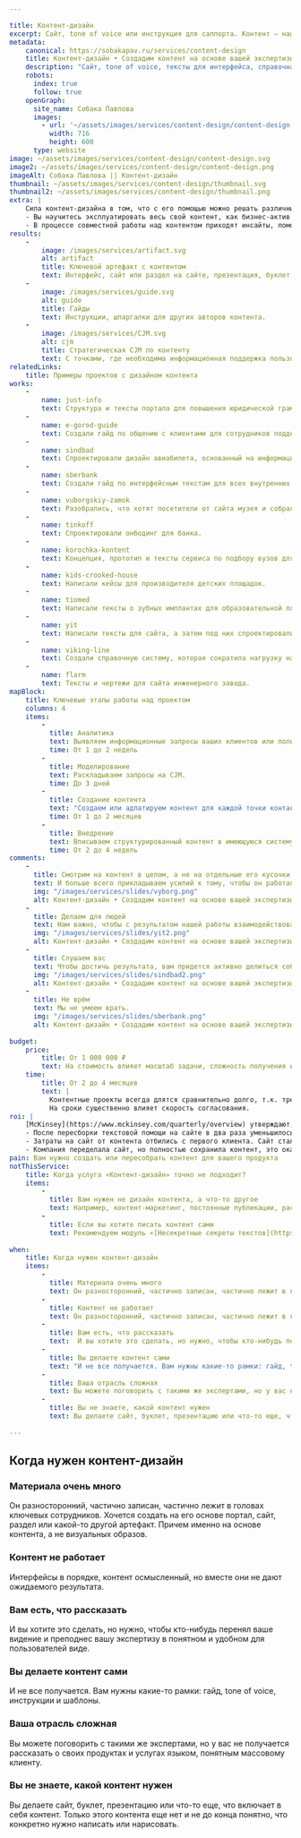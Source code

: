 ```yaml
---

title: Контент-дизайн
excerpt: Сайт, tone of voice или инструкция для саппорта. Контент — нашими силами на основе вашей экспертизы и нюансов работы. 
metadata:
    canonical: https://sobakapav.ru/services/content-design
    title: Контент-дизайн • Создадим контент на основе вашей экспертизы
    description: "Сайт, tone of voice, тексты для интерфейса, справочная система или инструкция для саппорта. Дизайн контента  — нашими силами на основе вашей экспертизы и нюансов работы."
    robots:
      index: true
      follow: true
    openGraph:
      site_name: Собака Павлова
      images:
        - url: '~/assets/images/services/content-design/content-design.svg'
          width: 716
          height: 600
      type: website
image: ~/assets/images/services/content-design/content-design.svg
image2: ~/assets/images/services/content-design/content-design.png
imageAlt: Собака Павлова || Контент-дизайн
thumbnail: ~/assets/images/services/content-design/thumbnail.svg
thumbnail2: ~/assets/images/services/content-design/thumbnail.png
extra: |
    Сила контент-дизайна в том, что с его помощью можно решать различные и не всегда очевидные задачи.
    - Вы научитесь эксплуатировать весь свой контент, как бизнес-актив. Не как разрозненный набор единиц контента, а как цельный инструмент поддержки и развития бизнеса.
    - В процессе совместной работы над контентом приходят инсайты, помогающие доформировать продукт, позиционирование, представление потребностях клиента. Это случается не всегда, но это то, что говорят наши клиенты.
results:
    -
        image: /images/services/artifact.svg
        alt: artifact
        title: Ключевой артефакт с контентом
        text: Интерфейс, сайт или раздел на сайте, презентация, буклет и т.д.
    -
        image: /images/services/guide.svg
        alt: guide
        title: Гайды
        text: Инструкции, шпаргалки для других авторов контента.
    -
        image: /images/services/CJM.svg
        alt: cjm
        title: Стратегическая CJM по контенту
        text: С точками, где необходима информационная поддержка пользователя.                                             
relatedLinks:
    title: Примеры проектов с дизайном контента
works:
    -
        name: just-info
        text: Структура и тексты портала для повышения юридической грамотности.
    -
        name: e-gorod-guide
        text: Создали гайд по общению с клиентами для сотрудников поддержки.
    -
        name: sindbad
        text: Спроектировали дизайн авиабилета, основанный на информационных запросах пассажиров.
    -
        name: sberbank
        text: Создали гайд по интерфейсным текстам для всех внутренних интерфейсов банка.
    -
        name: vuborgskiy-zamok
        text: Разобрались, что хотят посетители от сайта музея и собрали информационный сайт.
    -
        name: tinkoff
        text: Спроектировали онбодинг для банка.
    -
        name: korochka-kontent
        text: Концепция, прототип и тексты сервиса по подбору вузов для абитуриентов.
    -
        name: kids-crooked-house
        text: Написали кейсы для производителя детских площадок.
    -
        name: tiomed
        text: Написали тексты о зубных имплантах для образовательной платформы.
    -
        name: yit
        text: Написали тексты для сайта, а затем под них спроектировали интерфейс.
    -
        name: viking-line
        text: Создали справочную систему, которая сократила нагрузку на службу поддержки компании.  
    -
        name: flarm
        text: Тексты и чертежи для сайта инженерного завода.
mapBlock:
    title: Ключевые этапы работы над проектом
    columns: 4
    items:
        -
          title: Аналитика
          text: Выявляем информационные запросы ваших клиентов или пользователей в контексте их жизненных ситуаций и сценариев.
          time: От 1 до 2 недель
        -
          title: Моделирование
          text: Раскладываем запросы на CJM.
          time: До 3 дней
        -
          title: Создание контента
          text: "Создаем или адпатируем контент для каждой точки контакта в необходимом формате. Микротексты, тексты, визуализация, видео и т.д."
          time: От 1 до 2 месяцев
        -
          title: Внедрение
          text: Вписываем структурированный контент в имеющуюся систему или создадим дизайн на основе контента. 
          time: От 2 до 4 недель
comments:
    -
      title: Смотрим на контент в целом, а не на отдельные его кусочки
      text: И больше всего прикладываем усилий к тому, чтобы он работал целиком, как единый инструмент достижения бизнес-целей.
      img: "/images/services/slides/vyborg.png"
      alt: Контент-дизайн • Создадим контент на основе вашей экспертизы
    -
      title: Делаем для людей
      text: Нам важно, чтобы с результатом нашей работы взаимодействовал клиент, не поисковая система.
      img: "/images/services/slides/yit2.png"
      alt: Контент-дизайн • Создадим контент на основе вашей экспертизы
    -
      title: Слушаем вас
      text: Чтобы достичь результата, вам придется активно делиться собственной экспертизой, основой для будущего контента. Это большая работа, и мы не сможем сделать ее за вас.
      img: "/images/services/slides/sindbad2.png"
      alt: Контент-дизайн • Создадим контент на основе вашей экспертизы
    -
      title: Не врём
      text: Мы не умеем врать.
      img: "/images/services/slides/sberbank.png"
      alt: Контент-дизайн • Создадим контент на основе вашей экспертизы
    
budget:
    price:
        title: От 1 000 000 ₽
        text: На стоимость влияет масштаб задачи, сложность получения информации из экспертов и респондентов, наличие и готовность вашей технологической системы к интеграции контента.
    time:
        title: От 2 до 4 месяцев
        text: |
          Контентные проекты всегда длятся сравнительно долго, т.к. требуют от участников вникать в детали и осмыслять их.
          На сроки существенно влияет скорость согласования.
roi: | 
    [McKinsey](https://www.mckinsey.com/quarterly/overview) утверждают, что инвестиции в дизайн в целом позволяют компаниям [добиться существенного эффекта](https://www.mckinsey.com/capabilities/mckinsey-design/our-insights/the-business-value-of-design). В случае с дизайном контента прогноз выгод существенно зависит от постановки задачи. Вот несколько примеров из нашего опыта.
    - После пересборки текстовой помощи на сайте в два раза уменьшилось количество запросов в службу поддержки. 
    - Затраты на сайт от контента отбились с первого клиента. Сайт стал стандартом отрасли, цитаты из него используют в тендерах, что автоматически приводит к выигрышу.
    - Компания переделала сайт, но полностью сохранила контент, это оказалось долгосрочной инвестицией.
pain: Вам нужно создать или пересобрать контент для вашего продукта
notThisService:
    title: Когда услуга «Контент-дизайн» точно не подходит?
    items:
        -
          title: Вам нужен не дизайн контента, а что-то другое
          text: Например, контент-маркетинг, постоянные публикации, рассылка, ведение блога или просто большой объема текста без заботы о том, что кто-то будет его читать и пытаться понять. Тогда вам попросту не к нам.
        -
          title: Если вы хотите писать контент сами
          text: Рекомендуем модуль «[Несекретные секреты текстов](https://www.eduhund.ru/program/text)» дизайн-задачника.
        
when:
    title: Когда нужен контент-дизайн
    items:
        -
          title: Материала очень много
          text: Он разносторонний, частично записан, частично лежит в головах ключевых сотрудников. Хочется создать на его основе портал, сайт, раздел или какой-то другой артефакт. Причем именно на основе контента, а не визуальных образов.
        -
          title: Контент не работает
          text: Он разносторонний, частично записан, частично лежит в головах ключевых сотрудников. Хочется создать на его основе портал, сайт, раздел или какой-то другой артефакт. Причем именно на основе контента, а не визуальных образов.
        -
          title: Вам есть, что рассказать
          text:  И вы хотите это сделать, но нужно, чтобы кто-нибудь перенял ваше видение и преподнес вашу экспертизу в понятном и удобном для пользователей виде.    
        -
          title: Вы делаете контент сами
          text: "И не все получается. Вам нужны какие-то рамки: гайд, tone of voice, инструкции и шаблоны."
        -
          title: Ваша отрасль сложная
          text: Вы можете поговорить с такими же экспертами, но у вас не получается рассказать о своих продуктах и услугах языком, понятным массовому клиенту.
        -
          title: Вы не знаете, какой контент нужен
          text: Вы делаете сайт, буклет, презентацию или что-то еще, что включает в себя контент. Только этого контента еще нет и не до конца понятно, что конкретно нужно написать или нарисовать.
      
---
```


## Когда нужен контент-дизайн

### Материала очень много

Он разносторонний, частично записан, частично лежит в головах ключевых сотрудников. Хочется создать на его основе портал, сайт, раздел или какой-то другой артефакт. Причем именно на основе контента, а не визуальных образов.

### Контент не работает

Интерфейсы в порядке, контент осмысленный, но вместе они не дают ожидаемого результата.

### Вам есть, что рассказать

И вы хотите это сделать, но нужно, чтобы кто-нибудь перенял ваше видение и преподнес вашу экспертизу в понятном и удобном для пользователей виде.

### Вы делаете контент сами

И не все получается. Вам нужны какие-то рамки: гайд, tone of voice, инструкции и шаблоны.

### Ваша отрасль сложная

Вы можете поговорить с такими же экспертами, но у вас не получается рассказать о своих продуктах и услугах языком, понятным массовому клиенту.

### Вы не знаете, какой контент нужен

Вы делаете сайт, буклет, презентацию или что-то еще, что включает в себя контент. Только этого контента еще нет и не до конца понятно, что конкретно нужно написать или нарисовать.

